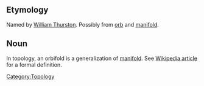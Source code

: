 ==Etymology==
Named by [[w:William Thurston|William Thurston]].  Possibly from [[orb]] and [[manifold]].

==Noun==
In topology, an orbifold is a generalization of [[manifold]].  See [[w:Orbifold|Wikipedia article]] for a formal definition.

[[Category:Topology]]